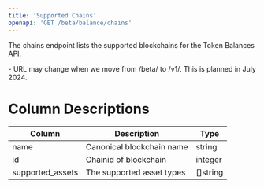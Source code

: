 ```yaml
---
title: 'Supported Chains'
openapi: 'GET /beta/balance/chains'
---
```


The chains endpoint lists the supported blockchains for the Token Balances API.

<Note>
  - URL may change when we move from /beta/ to /v1/. This is planned in July 2024.
</Note>

# Column Descriptions

| Column                    | Description                                 | Type                |
|---------------------------|---------------------------------------------|---------------------|
| name                      | Canonical blockchain name                   | string              |
| id                        | Chainid of blockchain                       | integer             |
| supported_assets          | The supported asset types                   | []string            |
